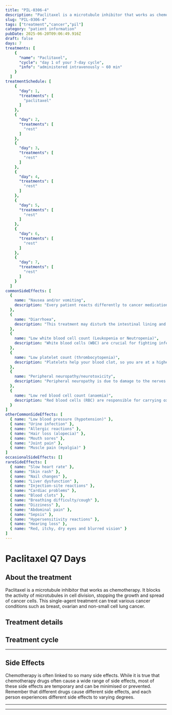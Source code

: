 ```yaml
---
title: "PIL-0306-4"
description: "Paclitaxel is a microtubule inhibitor that works as chemotherapy. It blocks the activity of microtubules in cell division, stopping the growth and spread of cancer cells. This single-agent treatment can treat various cancer conditions such as breast, ovarian and non-small cell lung cancer."
slug: "PIL-0306-4"
tags: ["treatment","cancer","pil"]
category: "patient information"
pubDate: 2025-06-20T09:06:49.916Z
draft: false
days: 7
treatments: [
    {
      "name": "Paclitaxel",
      "cycle": "day 1 of your 7-day cycle",
      "info": "administered intravenously ~ 60 min"
    }
  ]
treatmentSchedule: [
    {
      "day": 1,
      "treatments": [
        "paclitaxel"
      ]
    },
    {
      "day": 2,
      "treatments": [
        "rest"
      ]
    },
    {
      "day": 3,
      "treatments": [
        "rest"
      ]
    },
    {
      "day": 4,
      "treatments": [
        "rest"
      ]
    },
    {
      "day": 5,
      "treatments": [
        "rest"
      ]
    },
    {
      "day": 6,
      "treatments": [
        "rest"
      ]
    },
    {
      "day": 7,
      "treatments": [
        "rest"
      ]
    }
  ]
commonSideEffects: [
  {
    name: "Nausea and/or vomiting",
    description: "Every patient reacts differently to cancer medication. Many people feel nauseous, and some also experience vomiting. Nausea and vomiting can be managed or reduced with medication."
  },
  {
    name: "Diarrhoea",
    description: "This treatment may disturb the intestinal lining and cause loose, watery, and more frequent stools than usual. Certain medications have a higher chance of causing diarrhoea."
  },
  {
    name: "Low white blood cell count (Leukopenia or Neutropenia)",
    description: "White blood cells (WBC) are crucial for fighting infection. While receiving treatment, your WBC count can drop, putting you at a higher risk of disease."
  },
  {
    name: "Low platelet count (thrombocytopenia)",
    description: "Platelets help your blood clot, so you are at a higher risk of bleeding when your platelet count decreases. Let your oncology care team know if you have any excess bruising or bleeding, including nose bleeds, sore gums or blood in your urine or stool."
  },
  {
    name: "Peripheral neuropathy/neurotoxicity",
    description: "Peripheral neuropathy is due to damage to the nerves outside the brain and spinal cord. These nerves carry information from the brain to other parts of the body. The usual symptoms are numbness, tingling, and weakness in the extremities like hands and feet."
  },
  {
    name: "Low red blood cell count (anaemia)",
    description: "Red blood cells (RBC) are responsible for carrying oxygen to the tissues in your body. When you have a low RBC count, you may feel tired or weak and have pale skin."
  }
]
otherCommonSideEffects: [
  { name: "Low blood pressure (hypotension)" },
  { name: "Urine infection" },
  { name: "Allergic reactions" },
  { name: "Hair loss (alopecia)" },
  { name: "Mouth sores" },
  { name: "Joint pain" },
  { name: "Muscle pain (myalgia)" }
]
occasionalSideEffects: []
rareSideEffects: [
  { name: "Slow heart rate" },
  { name: "Skin rash" },
  { name: "Nail changes" },
  { name: "Liver dysfunction" },
  { name: "Injection-site reactions" },
  { name: "Cardiac problems" },
  { name: "Blood clots" },
  { name: "Breathing difficulty/cough" },
  { name: "Dizziness" },
  { name: "Abdominal pain" },
  { name: "Sepsis" },
  { name: "Hypersensitivity reactions" },
  { name: "Hearing loss" },
  { name: "Red, itchy, dry eyes and blurred vision" }
]
---
```


# Paclitaxel Q7 Days

## About the treatment

Paclitaxel is a microtubule inhibitor that works as chemotherapy. It blocks the activity of microtubules in cell division, stopping the growth and spread of cancer cells. This single-agent treatment can treat various cancer conditions such as breast, ovarian and non-small cell lung cancer.

## Treatment details

<LegendGrid treatments={treatments} />

## Treatment cycle

<TreatmentCycleGrid treatmentSchedule={treatmentSchedule} />

<hr class="py-0 border-t-[0.5px] border-gray-500" />

## Side Effects

Chemotherapy is often linked to so many side effects. While it is true that chemotherapy drugs often cause a wide range of side effects, most of these side effects are temporary and can be minimised or prevented. Remember that different drugs cause different side effects, and each person experiences different side effects to varying degrees.

<CommonSideEffects commonSideEffects={commonSideEffects} />
<OtherCommonSideEffects otherCommonSideEffects={otherCommonSideEffects} />
<OccasionalSideEffects occasionalSideEffects={occasionalSideEffects} />
<RareSideEffects rareSideEffects={rareSideEffects} />

<hr class="py-0 border-t-[0.5px] border-gray-500" />

<SafeHandlingAccordion />
<GeneralPrecautionsAccordion />
<LifestyleSafetyAccordion />

<hr class="py-0 border-t-[0.5px] border-gray-500" />

<HealthcareTeamContact />

